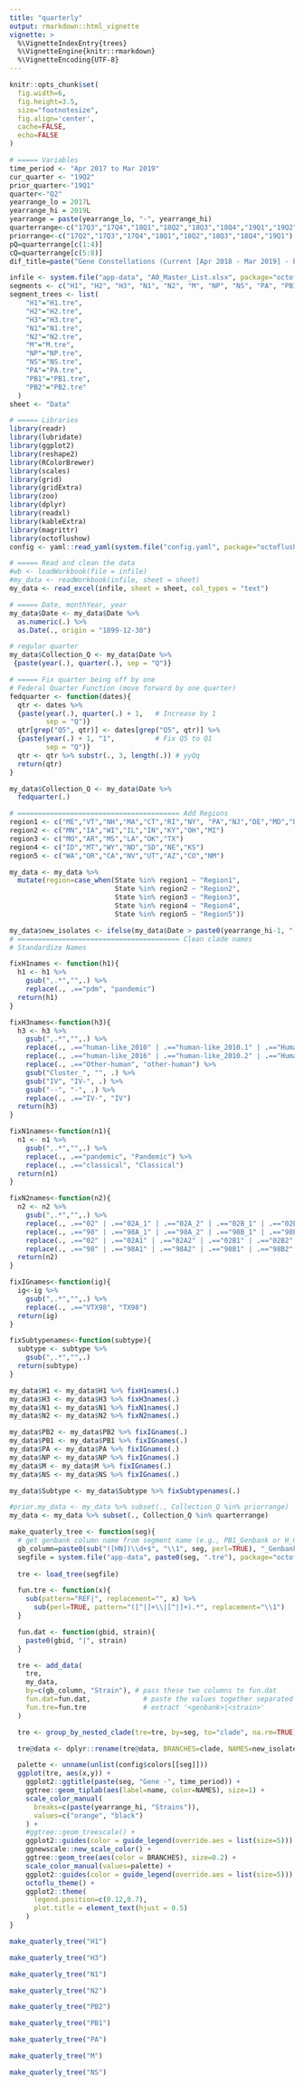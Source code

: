 ```yaml
---
title: "quarterly"
output: rmarkdown::html_vignette
vignette: >
  %\VignetteIndexEntry{trees}
  %\VignetteEngine{knitr::rmarkdown}
  %\VignetteEncoding{UTF-8}
---
```


```r
knitr::opts_chunk$set(
  fig.width=6,
  fig.height=3.5,
  size="footnotesize",
  fig.align='center',
  cache=FALSE,
  echo=FALSE
)
```



```r
# ===== Variables
time_period <- "Apr 2017 to Mar 2019"
cur_quarter <- "19Q2"
prior_quarter<-"19Q1"
quarter<-"Q2"
yearrange_lo = 2017L
yearrange_hi = 2019L
yearrange = paste(yearrange_lo, "-", yearrange_hi)
quarterrange<-c("17Q3","17Q4","18Q1","18Q2","18Q3","18Q4","19Q1","19Q2")
priorrange<-c("17Q2","17Q3","17Q4","18Q1","18Q2","18Q3","18Q4","19Q1")
pQ=quarterrange[c(1:4)]
cQ=quarterrange[c(5:8)]
dif_title=paste("Gene Constellations (Current [Apr 2018 - Mar 2019] - Prior [Apr 2017 - Mar 2018])",sep="")

infile <- system.file("app-data", "A0_Master_List.xlsx", package="octoflushow")
segments <- c("H1", "H2", "H3", "N1", "N2", "M", "NP", "NS", "PA", "PB1", "PB2")
segment_trees <- list(
    "H1"="H1.tre",
    "H2"="H2.tre",
    "H3"="H3.tre",
    "N1"="N1.tre",
    "N2"="N2.tre",
    "M"="M.tre",
    "NP"="NP.tre",
    "NS"="NS.tre",
    "PA"="PA.tre",
    "PB1"="PB1.tre",
    "PB2"="PB2.tre"
  )
sheet <- "Data"
```

```r
# ===== Libraries
library(readr)
library(lubridate)
library(ggplot2) 
library(reshape2)
library(RColorBrewer)
library(scales)
library(grid)
library(gridExtra)
library(zoo)
library(dplyr)
library(readxl)
library(kableExtra)
library(magrittr)
library(octoflushow)
config <- yaml::read_yaml(system.file("config.yaml", package="octoflushow"))
```

```r
# ===== Read and clean the data
#wb <- loadWorkbook(file = infile)
#my_data <- readWorkbook(infile, sheet = sheet)
my_data <- read_excel(infile, sheet = sheet, col_types = "text")

# ===== Date, monthYear, year
my_data$Date <- my_data$Date %>%
  as.numeric(.) %>%
  as.Date(., origin = "1899-12-30")

# regular quarter
my_data$Collection_Q <- my_data$Date %>% 
 {paste(year(.), quarter(.), sep = "Q")} 

# ===== Fix quarter being off by one
# Federal Quarter Function (move forward by one quarter)
fedquarter <- function(dates){
  qtr <- dates %>% 
  {paste(year(.), quarter(.) + 1,   # Increase by 1
         sep = "Q")}
  qtr[grep("Q5", qtr)] <- dates[grep("Q5", qtr)] %>%
  {paste(year(.) + 1, "1",          # Fix Q5 to Q1
         sep = "Q")}
  qtr <- qtr %>% substr(., 3, length(.)) # yyQq
  return(qtr)
}

my_data$Collection_Q <- my_data$Date %>% 
  fedquarter(.)

# ======================================== Add Regions
region1 <- c("ME","VT","NH","MA","CT","RI","NY", "PA","NJ","DE","MD","DC","VA","WV","NC","SC","TN","AL","GA","FL")
region2 <- c("MN","IA","WI","IL","IN","KY","OH","MI")
region3 <- c("MO","AR","MS","LA","OK","TX")
region4 <- c("ID","MT","WY","ND","SD","NE","KS")
region5 <- c("WA","OR","CA","NV","UT","AZ","CO","NM")

my_data <- my_data %>%
  mutate(region=case_when(State %in% region1 ~ "Region1",
                          State %in% region2 ~ "Region2",
                          State %in% region3 ~ "Region3",
                          State %in% region4 ~ "Region4",
                          State %in% region5 ~ "Region5"))

my_data$new_isolates <- ifelse(my_data$Date > paste0(yearrange_hi-1, "-01-01"), paste(yearrange_hi, "Strains"), "Older strains")
# ======================================== Clean clade names
# Standardize Names

fixH1names <- function(h1){
  h1 <- h1 %>%
    gsub(",.*","",.) %>%
    replace(., .=="pdm", "pandemic")
  return(h1)
}

fixH3names<-function(h3){
  h3 <- h3 %>%
    gsub(",.*","",.) %>%
    replace(., .=="human-like_2010" | .=="human-like_2010.1" | .=="Human-like_2010.1", "2010.1") %>%
    replace(., .=="human-like_2016" | .=="human-like_2010.2" | .=="Human-like_2010.2", "2010.2") %>%
    replace(., .=="Other-human", "other-human") %>%
    gsub("Cluster_", "", .) %>%
    gsub("IV", "IV-", .) %>%
    gsub("--", "-", .) %>%
    replace(., .=="IV-", "IV")
  return(h3)
}

fixN1names<-function(n1){
  n1 <- n1 %>%
    gsub(",.*","",.) %>%
    replace(., .=="pandemic", "Pandemic") %>%
    replace(., .=="classical", "Classical")
  return(n1)
}

fixN2names<-function(n2){
  n2 <- n2 %>% 
    gsub(",.*","",.) %>%
    replace(., .=="02" | .=="02A_1" | .=="02A_2" | .=="02B_1" | .=="02B_2" |.=="2002A" | .=="2002B", "2002") %>%
    replace(., .=="98" | .=="98A_1" | .=="98A_2" | .=="98B_1" | .=="98B_2" |.=="1998A" | .=="1998B", "1998") %>%
    replace(., .=="02" | .=="02A1" | .=="02A2" | .=="02B1" | .=="02B2" |.=="2002A" | .=="2002B", "2002") %>%
    replace(., .=="98" | .=="98A1" | .=="98A2" | .=="98B1" | .=="98B2" |.=="1998A" | .=="1998B", "1998")
  return(n2)
}

fixIGnames<-function(ig){
  ig<-ig %>%
    gsub(",.*","",.) %>%
    replace(., .=="VTX98", "TX98")
  return(ig)
}

fixSubtypenames<-function(subtype){
  subtype <- subtype %>% 
    gsub(",.*","",.)
  return(subtype)
}

my_data$H1 <- my_data$H1 %>% fixH1names(.)
my_data$H3 <- my_data$H3 %>% fixH3names(.)
my_data$N1 <- my_data$N1 %>% fixN1names(.)
my_data$N2 <- my_data$N2 %>% fixN2names(.)

my_data$PB2 <- my_data$PB2 %>% fixIGnames(.)
my_data$PB1 <- my_data$PB1 %>% fixIGnames(.)
my_data$PA <- my_data$PA %>% fixIGnames(.)
my_data$NP <- my_data$NP %>% fixIGnames(.)
my_data$M <- my_data$M %>% fixIGnames(.)
my_data$NS <- my_data$NS %>% fixIGnames(.)

my_data$Subtype <- my_data$Subtype %>% fixSubtypenames(.)

#prior.my_data <- my_data %>% subset(., Collection_Q %in% priorrange)  # use this for the constellations
my_data <- my_data %>% subset(., Collection_Q %in% quarterrange)
```

```r
make_quaterly_tree <- function(seg){
  # get genbank column name from segment name (e.g., PB1_Genbank or H_Genbank)
  gb_column=paste0(sub("([HN])\\d+$", "\\1", seg, perl=TRUE), "_Genbank")
  segfile = system.file("app-data", paste0(seg, ".tre"), package="octoflushow")
  
  tre <- load_tree(segfile)

  fun.tre <- function(x){
    sub(pattern="REF|", replacement="", x) %>%
      sub(perl=TRUE, pattern="([^|]+\\|[^|]+).*", replacement="\\1")
  }

  fun.dat <- function(gbid, strain){
    paste0(gbid, "|", strain)
  }

  tre <- add_data(
    tre,
    my_data,
    by=c(gb_column, "Strain"), # pass these two columns to fun.dat
    fun.dat=fun.dat,             # paste the values together separated by '|'
    fun.tre=fun.tre              # extract '<genbank>|<strain>'
  )

  tre <- group_by_nested_clade(tre=tre, by=seg, to="clade", na.rm=TRUE)

  tre@data <- dplyr::rename(tre@data, BRANCHES=clade, NAMES=new_isolates)

  palette <- unname(unlist(config$colors[[seg]]))
  ggplot(tre, aes(x,y)) +
    ggplot2::ggtitle(paste(seg, "Gene -", time_period)) +
    ggtree::geom_tiplab(aes(label=name, color=NAMES), size=1) +
    scale_color_manual(
      breaks=c(paste(yearrange_hi, "Strains")),
      values=c("orange", "black")
    ) +
    #ggtree::geom_treescale() +
    ggplot2::guides(color = guide_legend(override.aes = list(size=5))) +
    ggnewscale::new_scale_color() +
    ggtree::geom_tree(aes(color = BRANCHES), size=0.2) +
    scale_color_manual(values=palette) +
    ggplot2::guides(color = guide_legend(override.aes = list(size=5))) +
    octoflu_theme() +
    ggplot2::theme(
      legend.position=c(0.12,0.7),
      plot.title = element_text(hjust = 0.5)
    )
}
```

```r
make_quaterly_tree("H1")
```
```r
make_quaterly_tree("H3")
```
```r
make_quaterly_tree("N1")
```
```r
make_quaterly_tree("N2")
```
```r
make_quaterly_tree("PB2")
```
```r
make_quaterly_tree("PB1")
```
```r
make_quaterly_tree("PA")
```
```r
make_quaterly_tree("M")
```
```r
make_quaterly_tree("NS")
```
